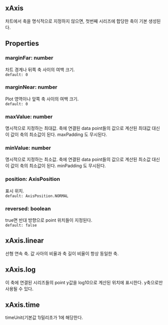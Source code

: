 ## xAxis
차트에서 축을 명식적으로 지정하지 않으면, 첫번째 시리즈에 합당한 축이 기본 생성된다.
## Properties

### marginFar: number
차트 경계나 뒤쪽 축 사이의 여백 크기.  
`default: 0`  

### marginNear: number
Plot 영역이나 앞쪽 축 사이의 여백 크기.  
`default: 0`  

### maxValue: number
명시적으로 지정하는 최대값.
축에 연결된 data point들의 값으로 계산된 최대값 대신 이 값이 축의 최소값이 된다.
 maxPadding 도 무시된다.  

### minValue: number
명시적으로 지정하는 최소값.
축에 연결된 data point들의 값으로 계산된 최소값 대신 이 값이 축의 최소값이 된다.
 minPadding 도 무시된다.  

### position: AxisPosition
표시 위치.  
`default: AxisPosition.NORMAL`  

### reversed: boolean
true면 반대 방향으로 point 위치들이 지정된다.  
`default: false`  
## xAxis.linear
선형 연속 축.
값 사아의 비율과 축 길이 비율이 항상 동일한 축.
## xAxis.log
이 축에 연결된 시리즈들의 point y값을 log10으로 계산된 위치에 표시한다.
y축으로만 사용될 수 있다.
## xAxis.time
timeUnit(기본값 1)밀리초가 1에 해당한다.
